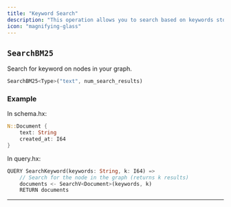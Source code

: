 ```yaml
---
title: "Keyword Search"
description: "This operation allows you to search based on keywords stored within the properties of nodes."
icon: "magnifying-glass"
---
```


## `SearchBM25`

Search for keyword on nodes in your graph.

```rust
SearchBM25<Type>("text", num_search_results)
```

### Example

In schema.hx:

```rust
N::Document {
    text: String
    created_at: I64
}
```

In query.hx:

```rust
QUERY SearchKeyword(keywords: String, k: I64) =>
    // Search for the node in the graph (returns k results)
    documents <- SearchV<Document>(keywords, k)
    RETURN documents
```

---

